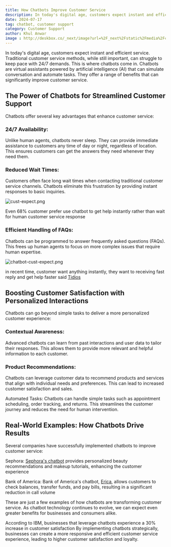 ```yaml
---
title: How Chatbots Improve Customer Service
description: In today's digital age, customers expect instant and efficient service.  Traditional customer service methods, while still important, can struggle to keep pace with 24/7 demands.
date: 2024-07-17
tag: chatbot, customer support
category: Customer Support
author: Khul Anwar
image : http://deskbox.co/_next/image?url=%2F_next%2Fstatic%2Fmedia%2Fcust-expect.e6721b5a.png&w=3840&q=75
---
```


In today's digital age, customers expect instant and efficient service.  Traditional customer service methods, while still important, can struggle to keep pace with 24/7 demands. This is where chatbots come in. Chatbots are virtual assistants powered by artificial intelligence (AI) that can simulate conversation and automate tasks. They offer a range of benefits that can significantly improve customer service.

## The Power of Chatbots for Streamlined Customer Support

Chatbots offer several key advantages that enhance customer service:

### 24/7 Availability:

Unlike human agents, chatbots never sleep. They can provide immediate assistance to customers any time of day or night, regardless of location. This ensures customers can get the answers they need whenever they need them.

### Reduced Wait Times:

Customers often face long wait times when contacting traditional customer service channels. Chatbots eliminate this frustration by providing instant responses to basic inquiries.

![cust-expect.png](./img/cust-expect.png)

Even 68% customer prefer use chatbot to get help instantly rather than wait for human customer service response

### Efficient Handling of FAQs:

Chatbots can be programmed to answer frequently asked questions (FAQs). This frees up human agents to focus on more complex issues that require human expertise.

![chatbot-cust-expect.png](./img/chatbot-cust-expect.png)

in recent time, customer want anything instantly, they want to receiving fast reply and get help faster said [Tidios](https://www.tidio.com/blog/chatbot-statistics/)

## Boosting Customer Satisfaction with Personalized Interactions

Chatbots can go beyond simple tasks to deliver a more personalized customer experience:

### Contextual Awareness:

Advanced chatbots can learn from past interactions and user data to tailor their responses. This allows them to provide more relevant and helpful information to each customer.

### Product Recommendations:

Chatbots can leverage customer data to recommend products and services that align with individual needs and preferences. This can lead to increased customer satisfaction and sales.

Automated Tasks: Chatbots can handle simple tasks such as appointment scheduling, order tracking, and returns. This streamlines the customer journey and reduces the need for human intervention.

## Real-World Examples: How Chatbots Drive Results

Several companies have successfully implemented chatbots to improve customer service:

Sephora: [Sephora's chatbot](https://medium.com/marketing-in-the-age-of-digital/sophora-and-its-beautybots-f5d591fd5435) provides personalized beauty recommendations and makeup tutorials, enhancing the customer experience

Bank of America: Bank of America's chatbot, [Erica](https://promotions.bankofamerica.com/digitalbanking/mobilebanking/erica.), allows customers to check balances, transfer funds, and pay bills, resulting in a significant reduction in call volume 

These are just a few examples of how chatbots are transforming customer service. As chatbot technology continues to evolve, we can expect even greater benefits for businesses and consumers alike.

According to IBM, businesses that leverage chatbots experience a 30% increase in customer satisfaction 
By implementing chatbots strategically, businesses can create a more responsive and efficient customer service experience, leading to higher customer satisfaction and loyalty.